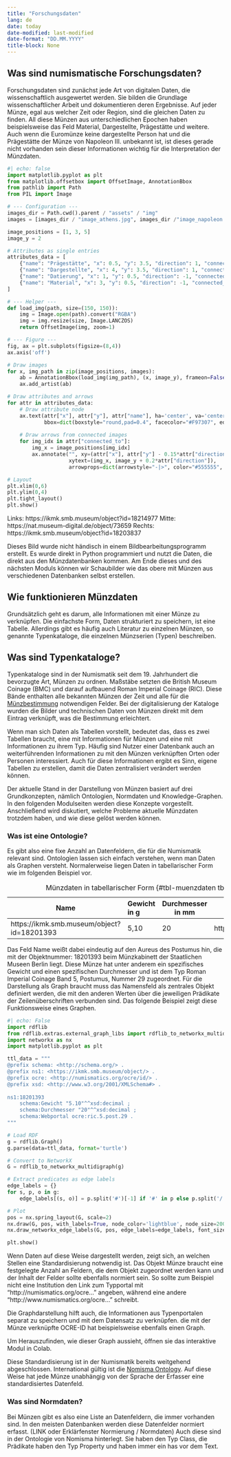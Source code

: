 ```yaml
---
title: "Forschungsdaten"
lang: de
date: today
date-modified: last-modified
date-format: "DD.MM.YYYY"
title-block: None 
---
```


## Was sind numismatische Forschungsdaten?
Forschungsdaten sind zunächst jede Art von digitalen Daten, die wissenschaftlich ausgewertet werden. Sie bilden die Grundlage wissenschaftlicher Arbeit und dokumentieren deren Ergebnisse.
Auf jeder Münze, egal aus welcher Zeit oder Region, sind die gleichen Daten zu finden. All diese Münzen aus unterschiedlichen Epochen haben beispielsweise das Feld Material, Dargestellte, Prägestätte und weitere. Auch wenn die Euromünze keine dargestellte Person hat und die Prägestätte der Münze von Napoleon III. unbekannt ist, ist dieses gerade nicht vorhanden sein dieser Informationen wichtig für die Interpretation der Münzdaten.

```python
#| echo: false
import matplotlib.pyplot as plt
from matplotlib.offsetbox import OffsetImage, AnnotationBbox
from pathlib import Path
from PIL import Image

# --- Configuration ---
images_dir = Path.cwd().parent / "assets" / "img"
images = [images_dir / "image_athens.jpg", images_dir /"image_napoleon.png", images_dir / "image_euro.jpg"]

image_positions = [1, 3, 5]
image_y = 2

# Attributes as single entries
attributes_data = [
    {"name": "Prägestätte", "x": 0.5, "y": 3.5, "direction": 1, "connected_to": [0,2]},
    {"name": "Dargestellte", "x": 4, "y": 3.5, "direction": 1, "connected_to": [0,1]},
    {"name": "Datierung", "x": 1, "y": 0.5, "direction": -1, "connected_to": [0,1,2]},
    {"name": "Material", "x": 3, "y": 0.5, "direction": -1, "connected_to": [1,1,2]}
]

# --- Helper ---
def load_img(path, size=(150, 150)):
    img = Image.open(path).convert("RGBA")
    img = img.resize(size, Image.LANCZOS)
    return OffsetImage(img, zoom=1)

# --- Figure ---
fig, ax = plt.subplots(figsize=(8,4))
ax.axis('off')

# Draw images
for x, img_path in zip(image_positions, images):
    ab = AnnotationBbox(load_img(img_path), (x, image_y), frameon=False)
    ax.add_artist(ab)

# Draw attributes and arrows
for attr in attributes_data:
    # Draw attribute node
    ax.text(attr["x"], attr["y"], attr["name"], ha='center', va='center', fontsize=10,
            bbox=dict(boxstyle="round,pad=0.4", facecolor="#F97307", edgecolor="#555555"))
    
    # Draw arrows from connected images
    for img_idx in attr["connected_to"]:
        img_x = image_positions[img_idx]
        ax.annotate("", xy=(attr["x"], attr["y"] - 0.15*attr["direction"]),
                    xytext=(img_x, image_y + 0.2*attr["direction"]),
                    arrowprops=dict(arrowstyle="-|>", color="#555555", lw=1.2))

# Layout
plt.xlim(0,6)
plt.ylim(0,4)
plt.tight_layout()
plt.show()
```

Links: https://ikmk.smb.museum/object?id=18214977 
Mitte: https://nat.museum-digital.de/object/73659
Rechts: https://ikmk.smb.museum/object?id=18203837



::: {.callout-note}
Dieses Bild wurde nicht händisch in einem Bildbearbeitungsprogramm erstellt. Es wurde direkt in Python programmiert und nutzt die Daten, die direkt aus den Münzdatenbanken kommen. Am Ende dieses und des nächsten Moduls können wir Schaubilder wie das obere mit Münzen aus verschiedenen Datenbanken selbst erstellen. 
:::

## Wie funktionieren Münzdaten

Grundsätzlich geht es darum, alle Informationen mit einer Münze zu verknüpfen. Die einfachste Form, Daten strukturiert zu speichern, ist eine Tabelle. Allerdings gibt es häufig auch Literatur zu einzelnen Münzen, so genannte Typenkataloge, die einzelnen Münzserien (Typen) beschreiben. 

::: {.callout-note collapse="true"}
## Was sind Typenkataloge?
Typenkataloge sind in der Numismatik seit dem 19. Jahrhundert die bevorzugte Art, Münzen zu ordnen. Maßstäbe setzten die British Museum Coinage (BMC) und darauf aufbauend Roman Imperial Coinage (RIC). Diese Bände enthalten alle bekannten Münzen der Zeit und alle für die [Münzbestimmung](https://pecunia.zaw.uni-heidelberg.de/NumiScience/muenzbestimmung) notwendigen Felder. Bei der digitalisierung der Kataloge wurden die Bilder und technischen Daten von Münzen direkt mit dem Eintrag verknüpft, was die Bestimmung erleichtert.
:::

Wenn man sich Daten als Tabellen vorstellt, bedeutet das, dass es zwei Tabellen braucht, eine mit Informationen für Münzen und eine mit Informationen zu ihrem Typ. Häufig sind Nutzer einer Datenbank auch an weiterführenden Informationen zu mit den Münzen verknüpften Orten oder Personen interessiert. Auch für diese Informationen ergibt es Sinn, eigene Tabellen zu erstellen, damit die Daten zentralisiert verändert werden können.

Der aktuelle Stand in der Darstellung von Münzen basiert auf drei Grundkonzepten, nämlich Ontologien, Normdaten und Knowledge-Graphen. In den folgenden Modulseiten werden diese Konzepte vorgestellt. Anschließend wird diskutiert, welche Probleme aktuelle Münzdaten trotzdem haben, und wie diese gelöst werden können.


### Was ist eine Ontologie?
Es gibt also eine fixe Anzahl an Datenfeldern, die für die Numismatik relevant sind.  Ontologien lassen sich einfach verstehen, wenn man Daten als Graphen versteht. Normalerweise liegen Daten in tabellarischer Form wie im folgenden Beispiel vor. 

| Name | Gewicht in g | Durchmesser in mm | Webportal
|---------|:-----|-----|-----|
| https://ikmk.smb.museum/object?id=18201393      | 5,10    | 20  | http://numismatics.org/ocre/id/ric.5.post.29 |

: Münzdaten in tabellarischer Form {#tbl-muenzdaten tbl-colwidths="[20,10,10,20]"}

Das Feld Name weißt dabei eindeutig auf den Aureus des Postumus hin, die mit der Objektnummer: 18201393 beim Münzkabinett der Staatlichen Museen Berlin liegt. Diese Münze hat unter anderem ein spezifisches Gewicht und einen spezifischen Durchmesser und ist dem Typ Roman Imperial Coinage Band 5, Postumus, Nummer 29 zugeordnet. Für die Darstellung als Graph braucht muss das Namensfeld als zentrales Objekt definiert werden, die mit den anderen Werten über die jeweiligen Prädikate der Zeilenüberschriften verbunden sind. Das folgende Beispiel zeigt diese Funktionsweise eines Graphen.


``` python
#| echo: False
import rdflib
from rdflib.extras.external_graph_libs import rdflib_to_networkx_multidigraph
import networkx as nx
import matplotlib.pyplot as plt

ttl_data = """
@prefix schema: <http://schema.org/> .
@prefix ns1: <https://ikmk.smb.museum/object/> .
@prefix ocre: <http://numismatics.org/ocre/id/> .
@prefix xsd: <http://www.w3.org/2001/XMLSchema#> .
 
ns1:18201393
    schema:Gewicht "5.10"^^xsd:decimal ;
    schema:Durchmesser "20"^^xsd:decimal ;
    schema:Webportal ocre:ric.5.post.29 .
"""

# Load RDF
g = rdflib.Graph()
g.parse(data=ttl_data, format='turtle')

# Convert to NetworkX
G = rdflib_to_networkx_multidigraph(g)

# Extract predicates as edge labels
edge_labels = {}
for s, p, o in g:
    edge_labels[(s, o)] = p.split('#')[-1] if '#' in p else p.split('/')[-1]

# Plot
pos = nx.spring_layout(G, scale=2)
nx.draw(G, pos, with_labels=True, node_color='lightblue', node_size=2000, font_size=8, arrows=True)
nx.draw_networkx_edge_labels(G, pos, edge_labels=edge_labels, font_size=7)

plt.show()

```

Wenn Daten auf diese Weise dargestellt werden, zeigt sich, an welchen Stellen eine Standardisierung notwendig ist. Das Objekt Münze braucht eine festgelegte Anzahl an Feldern, die dem Objekt zugeordnet werden kann und der Inhalt der Felder sollte ebenfalls normiert sein. So sollte zum Beispiel nicht eine Institution den Link zum Typportal mit "http://numismatics.org/ocre..."  angeben, während eine andere "http://www.numismatics.org/ocre..." schreibt.

Die Graphdarstellung hilft auch, die Informationen aus Typenportalen separat zu speichern und mit dem Datensatz zu verknüpfen. die mit der Münze verknüpfte OCRE-ID hat beispielsweise ebenfalls einen Graph.

Um Herauszufinden, wie dieser Graph aussieht, öffnen sie das interaktive Modul in Colab.

Diese Standardisierung ist in der Numismatik bereits weitgehend abgeschlossen. International gültig ist die [Nomisma Ontology](http://www.nomisma.org/ontology). Auf diese Weise hat jede Münze unabhängig von der Sprache der Erfasser eine standardisiertes Datenfeld.


### Was sind Normdaten?

Bei Münzen gibt es also eine Liste an Datenfeldern, die immer vorhanden sind. In den meisten Datenbanken werden diese Datenfelder normiert erfasst. (LINK oder Erklärfenster Normierung / Normdaten) Auch diese sind in der Ontologie von Nomisma hinterlegt. Sie haben den Typ Class, die Prädikate haben den Typ Property und haben immer ein has vor dem Text. 
